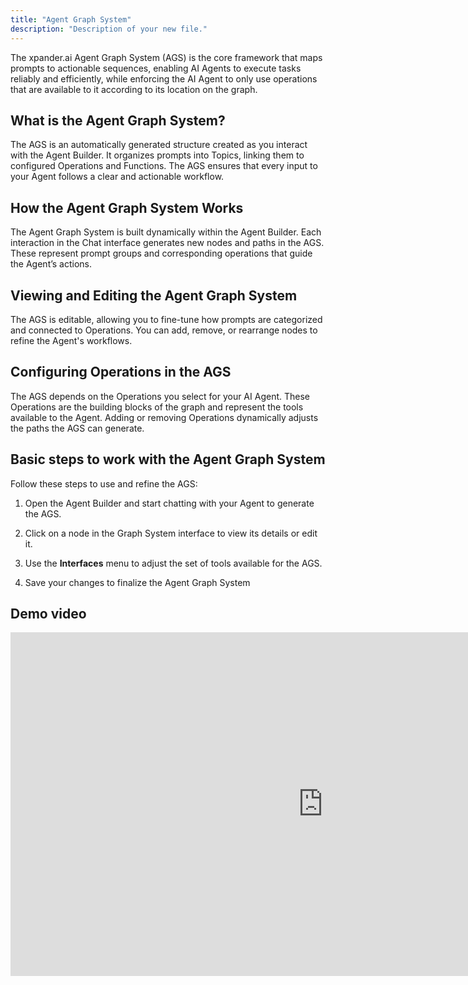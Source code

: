 ```yaml
---
title: "Agent Graph System"
description: "Description of your new file."
---
```


The xpander.ai Agent Graph System (AGS) is the core framework that maps prompts to actionable sequences, enabling AI Agents to execute tasks reliably and efficiently, while enforcing the AI Agent to only use operations that are available to it according to its location on the graph.

## What is the Agent Graph System?

The AGS is an automatically generated structure created as you interact with the Agent Builder. It organizes prompts into Topics, linking them to configured Operations and Functions. The AGS ensures that every input to your Agent follows a clear and actionable workflow.

## How the Agent Graph System Works

The Agent Graph System is built dynamically within the Agent Builder. Each interaction in the Chat interface generates new nodes and paths in the AGS. These represent prompt groups and corresponding operations that guide the Agent’s actions.

## Viewing and Editing the Agent Graph System

The AGS is editable, allowing you to fine-tune how prompts are categorized and connected to Operations. You can add, remove, or rearrange nodes to refine the Agent's workflows.

## Configuring Operations in the AGS

The AGS depends on the Operations you select for your AI Agent. These Operations are the building blocks of the graph and represent the tools available to the Agent. Adding or removing Operations dynamically adjusts the paths the AGS can generate.

## Basic steps to work with the Agent Graph System

Follow these steps to use and refine the AGS:

1. Open the Agent Builder and start chatting with your Agent to generate the AGS.

2. Click on a node in the Graph System interface to view its details or edit it.

3. Use the **Interfaces** menu to adjust the set of tools available for the AGS.

4. Save your changes to finalize the Agent Graph System

## Demo video

<iframe width="1000" height="550" src="https://www.loom.com/embed/149ae766e858422481d27c27af6bbdd1?sid=8610b18a-b78e-48c1-a341-113557bc8f01" title="YouTube video player" frameborder="0" allow="accelerometer; autoplay; clipboard-write; encrypted-media; gyroscope; picture-in-picture" allowfullscreen />